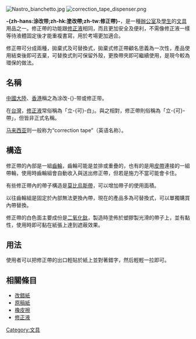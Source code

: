 {{noteTA
|T=zh-hans:涂改带;zh-hk:塗改帶;zh-tw:修正帶;
|1=zh-hans:涂改带;zh-hk:塗改帶;zh-tw:修正帶;
|2=zh-hans:修正液;zh-hk:塗改液;zh-tw:修正液;
}}

[[File:Nastro_bianchetto.jpg|right]]
[[File:correction_tape_dispenser.png|thumb]]

'''-{zh-hans:涂改带;zh-hk:塗改帶;zh-tw:修正帶}-'''，是一種[[辦公室|辦公室]]及[[學生|學生]]的[[文具|文具]]用品之一。修正帶的功能跟[[修正液|修正液]]相同，而且更加安全及便利，不需像修正液一樣等待液體固定後才能重複書寫，用於考場更加適合。

修正帶可分成兩種，拋棄式及可替換式，拋棄式修正帶顧名思義為一次性，產品使用結束後即可丟棄，可替換式則可保留外殼，更換帶夾即可繼續使用，是現今較為環保的做法。

== 名稱 ==
[[中國大陸|中國大陸]]、[[香港|香港]]稱之為涂改-{}-带或修正带。

在[[台灣|台灣]]，[[修正液|修正液]]常俗稱為「立-{可}-白」。與之相對，修正帶則俗稱為「立-{可}-帶」，但皆非正式名稱。

[[马来西亚|马来西亚]]则一般称为“correction tape”（英语名称）。

== 構造 ==
修正帶的內部是一組[[齒輪|齒輪]]，齒輪可能是並排或重疊的，也有的是用[[帶_(機械)|皮帶]]連接的一組帶輪，使用時齒輪組會自動收入與送出修正帶，但若是施力不當可能會卡住。

有些修正帶內的帶子構造是[[莫比烏斯帶|莫比烏斯帶]]，可以增加帶子的使用面積。

以往齒輪組是固定於內部無法更換內帶，現在的產品多為可替換式，可以單獨購買內帶替換。

修正帶的白色面主要成份是[[二氧化鈦|二氧化鈦]]，製造時塗佈於塑膠製光滑的帶子上，並有黏性，使用時即可黏在紙張上達到遮蔽效果。

== 用法 ==
使用者可以把修正帶的出口輕貼於紙上並對著錯字，然后輕輕一拉即可。

== 相關條目 ==
* [[改錯紙|改錯紙]]
* [[原稿紙|原稿紙]]
* [[橡皮擦|橡皮擦]]
* [[修正液|修正液]]

{{Thing-stub}}
[[Category:文具|Category:文具]]